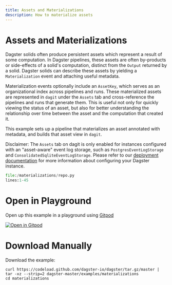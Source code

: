 ```yaml
---
title: Assets and Materializations
description: How to materialize assets
---
```


# Assets and Materializations

Dagster solids often produce persistent assets which represent a result of some computation. In
Dagster pipelines, these assets are often by-products or side-effects of a solid's computation,
distinct from the `Output` returned by a solid. Dagster solids can describe these assets by
yielding a `Materialization` event and attaching useful metadata.

Materialization events optionally include an `AssetKey`, which serves as an organizational index
across pipelines and runs. These materialized assets are represented in `dagit` under the `Assets`
tab and cross-reference the pipelines and runs that generate them. This is useful not only for
quickly viewing the status of an asset, but also for better understanding the relationship over time
between the asset and the computation that created it.

This example sets up a pipeline that materializes an asset annotated with metadata, and builds that
asset view in `dagit`.

Disclaimer: The `Assets` tab on dagit is only enabled for instances configured with an "asset-aware"
event log storage, such as `PostgresEventLogStorage` and `ConsolidatedSqliteEventLogStorage`. Please
refer to our [deployment documentation](https://docs.dagster.io/docs/deploying/instance) for more
information about configuring your Dagster instance.

```python literalinclude caption=repo.py
file:/materializations/repo.py
lines:1-45
```

# Open in Playground

Open up this example in a playground using [Gitpod](https://gitpod.io)

[![Open in Gitpod](https://gitpod.io/button/open-in-gitpod.svg)](https://gitpod.io/#EXAMPLE=materializations/https://github.com/dagster-io/dagster)

# Download Manually

Download the example:

```
curl https://codeload.github.com/dagster-io/dagster/tar.gz/master | tar -xz --strip=2 dagster-master/examples/materializations
cd materializations
```
